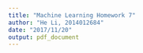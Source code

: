 ```yaml
---
title: "Machine Learning Homework 7"
author: "He Li, 2014012684"
date: "2017/11/20"
output: pdf_document
---
```




\newtheorem{pro}{Problem}

\begin{pro}
For any functional $f$ of classifier $h$, prove that
$$
E_{h\sim Q}[f(h)]\leq \ln E_{h\sim P}[\exp\{f(h)\}]+D(Q||P)
$$
\end{pro}
\begin{proof}
\begin{align*}
E_{h\sim Q}[f(h)] &= E_{h\sim Q}[\ln e^{f(h)}]\\
&=E_{h\sim Q}\ln e^{f(h)}\frac{dP}{dQ}]+D(Q||P)\\
&\leq \ln E_{h\sim Q}[e^{f(h)}\frac{dP}{dQ}]+D(Q||P)\\
&=\ln E_{h\sim P}[\exp\{f(h)\}]+D(Q||P)
\end{align*}
\end{proof}

\begin{pro}
Denote that $f(h)=n[\mathrm{err}_D(h)-\mathrm{err}_S(h)]^2$, prove that 
$$
\mathbb{P}\left[E_{h\sim P} \exp\{f(h)\}\geq \frac{3}{\delta}\right]\leq \delta
$$
\end{pro}

\begin{proof}
According to chernoff bound, 
$$
\mathbb{P}\left[|\mathrm{err}_D(h)-\mathrm{err}_S(h)|\geq \epsilon\right]\leq 2 e^{-2n\epsilon^2}
$$
Therefore, 
$$
\mathbb{P}[e^{f(h)}\geq t]=\mathbb{P}\left[|\mathrm{err}_D(h)-\mathrm{err}_S(h)|\geq \sqrt{\frac{\ln t}{n}}\right]\leq \frac{2}{t^2}
$$
\begin{align*}
\therefore 
E_{h\sim P}\exp\{f(h)\} 
&=\int_0^{+\infty}\mathbb{P}[e^{f(h)}\geq t]dt \\
&\leq \int_0^1 1dt+\int_1^{+\infty}\frac{2}{t^2}dt \\
&=3
\end{align*}
By Markov's inequality, the result holds.
\end{proof}

